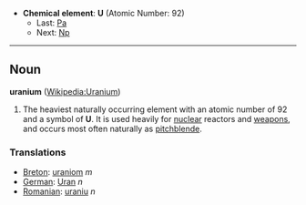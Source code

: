 *'''Chemical element''': '''U''' (Atomic Number: 92)
**Last: [[Protactinium|Pa]]
**Next: [[Neptunium|Np]]
----
== Noun ==
'''uranium''' ([[en:Uranium|Wikipedia:Uranium]])

#The heaviest naturally occurring element with an atomic number of 92 and a symbol of '''U'''.  It is used heavily for [[nuclear]] reactors and [[weapon]]s, and occurs most often naturally as [[pitchblende]].

===Translations===
*[[Breton]]: [[uraniom]] ''m''
*[[German]]: [[Uran]] ''n''
*[[Romanian]]: [[uraniu]] ''n''